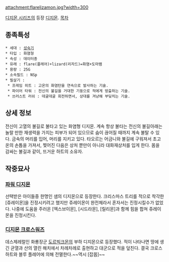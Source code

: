 attachment:flarelizamon.jpg?width=300

[[디지몬 시리즈]]의 등장 [[디지몬]].
[[목차]]

== 종족특성  ==
 * 세대 : [[성숙기]]
 * 타입 : 화염형
 * 속성 : 데이터종
 * 유래 : flare(플레어)+lizard(리자드)=화염+도마뱀
 * 용량 : 25G
 * 소속필드 : NSp
 * 필살기 :
  * 프레임 히트 : 고온의 화염탄을 연속으로 발사하는 기술.
  * 파이어 타워 : 전신의 불길을 거대한 기둥으로 적에게 방출하는 기술. 
  * 쓰러스트 러쉬 : 데굴데굴 회전하면서, 상대를 겨냥해 부딪치는 기술.

== 상세 정보 ==
전신이 고열의 불길로 불타고 있는 화염형 디지몬. 계속 항상 불타는 전신의 불길아래는 놀랄 만한 재생력을 가지는 피부가 되어 있으므로 숨이 끊어질 때까지 계속 불탈 수 있다. 금속의 머리를 입어, 머리를 지키고 있다. 타오르는 어금니와 불길에 구워져서 초고온의 손톱을 가져서, 찢어진 다음은 상처 뿐만이 아니라 대화재상처를 입게 한다. 몸을 감싸는 불길과 같이, 뜨거운 하트의 소유자. 

== 작중묘사 ==
=== [[파워 디지몬]] ===
선택받은 아이들중 한명인 샘의 디지몬으로 등장한다. 크리스마스 트리를 적으로 착각한 [쥬레이몬]을 진정시키려고 했지만 쥬레이몬이 완전체라서 혼자서는 진정시킬수가 없었다. 나중에 도움을 주러온 [엑스브이몬], [시드라몬], [릴리몬]과 함께 힘을 합쳐 쥬레이몬을 진정시킨다.

=== [[디지몬 크로스워즈]] ===
데스제레럴인 화룡장군 [[도르빅크몬]]의 부하 디지몬으로 등장했다. 적이 나타나면 땅에 생긴 균열과 산의 열린 해치에서 차례차례로 출현하고 대군으로 적을 덮친다. 결국 크로스 하트와 블루 플레어에 의해 전멸한다.~~역시 [잡몹]~~
